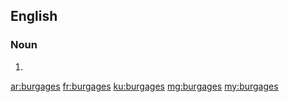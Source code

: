 ==English==

===Noun===
{{head|en|noun plural form}}

# {{plural of|burgage|lang=en}}

[[ar:burgages]]
[[fr:burgages]]
[[ku:burgages]]
[[mg:burgages]]
[[my:burgages]]
